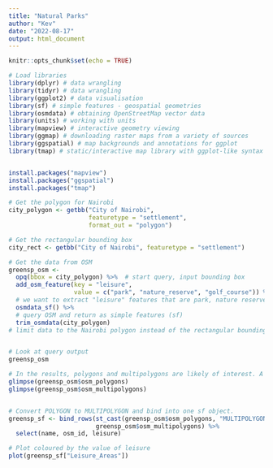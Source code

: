 ---
title: "Natural Parks"
author: "Kev"
date: "2022-08-17"
output: html_document
---

```{r setup, include=FALSE}
knitr::opts_chunk$set(echo = TRUE)
```

```{r}
# Load libraries
library(dplyr) # data wrangling
library(tidyr) # data wrangling
library(ggplot2) # data visualisation
library(sf) # simple features - geospatial geometries
library(osmdata) # obtaining OpenStreetMap vector data
library(units) # working with units
library(mapview) # interactive geometry viewing
library(ggmap) # downloading raster maps from a variety of sources
library(ggspatial) # map backgrounds and annotations for ggplot
library(tmap) # static/interactive map library with ggplot-like syntax


install.packages("mapview")
install.packages("ggspatial")
install.packages("tmap")

# Get the polygon for Nairobi
city_polygon <- getbb("City of Nairobi",
                      featuretype = "settlement",
                      format_out = "polygon")

# Get the rectangular bounding box
city_rect <- getbb("City of Nairobi", featuretype = "settlement")

# Get the data from OSM 
greensp_osm <-
  opq(bbox = city_polygon) %>%  # start query, input bounding box
  add_osm_feature(key = "leisure",
                  value = c("park", "nature_reserve", "golf_course")) %>%
  # we want to extract "leisure" features that are park, nature reserve or a golf course
  osmdata_sf() %>%
  # query OSM and return as simple features (sf)
  trim_osmdata(city_polygon)
# limit data to the Nairobi polygon instead of the rectangular bounding box


# Look at query output
greensp_osm

# In the results, polygons and multipolygons are likely of interest. A look into it:
glimpse(greensp_osm$osm_polygons)
glimpse(greensp_osm$osm_multipolygons)


# Convert POLYGON to MULTIPOLYGON and bind into one sf object.
greensp_sf <- bind_rows(st_cast(greensp_osm$osm_polygons, "MULTIPOLYGON"),
                        greensp_osm$osm_multipolygons) %>%
  select(name, osm_id, leisure)

# Plot coloured by the value of leisure
plot(greensp_sf["Leisure_Areas"])

```